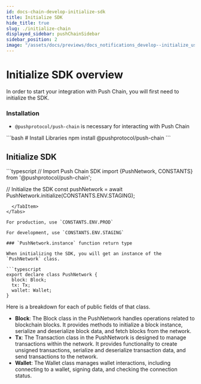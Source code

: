 ```yaml
---
id: docs-chain-develop-initialize-sdk
title: Initialize SDK
hide_title: true
slug: ./initialize-chain
displayed_sidebar: pushChainSidebar
sidebar_position: 2
image: "/assets/docs/previews/docs_notifications_develop--initialize_user.png"
---
```


# Initialize SDK overview

In order to start your integration with Push Chain, you will first need to initialize the SDK.

<head>
  <title>{`Initialize SDK | Push Chain | Push Documentation`}</title>
</head>


### Installation

- `@pushprotocol/push-chain` is necessary for interacting with Push Chain

<Tabs className="codetabs" groupId="code-examples">
  <TabItem value="js" attributes={{ className: "codetab js" }} default>
    ```bash
    # Install Libraries
    npm install @pushprotocol/push-chain
    ```
  </TabItem>
</Tabs>


## Initialize SDK

<Tabs className="codetabs" groupId="code-examples">
  <TabItem value="js" attributes={{className: "codetab js"}} default>
```typescript
// Import Push Chain SDK
import {PushNetwork, CONSTANTS} from '@pushprotocol/push-chain';

// Initialize the SDK
const pushNetwork = await PushNetwork.initialize(CONSTANTS.ENV.STAGING);
```
  </TabItem>
</Tabs>

For production, use `CONSTANTS.ENV.PROD`

For development, use `CONSTANTS.ENV.STAGING`

### `PushNetwork.instance` function return type

When initializing the SDK, you will get an instance of the `PushNetwork` class.

```typescript
export declare class PushNetwork {
  block: Block;
  tx: Tx;
  wallet: Wallet;
}
```

Here is a breakdown for each of public fields of that class.
- **Block**: The Block class in the PushNetwork handles operations related to blockchain blocks. It provides methods to initialize a block instance, serialize and deserialize block data, and fetch blocks from the network.
- **Tx**: The Transaction class in the PushNetwork is designed to manage transactions within the network. It provides functionality to create unsigned transactions, serialize and deserialize transaction data, and send transactions to the network.
- **Wallet**: The Wallet class manages wallet interactions, including connecting to a wallet, signing data, and checking the connection status.
